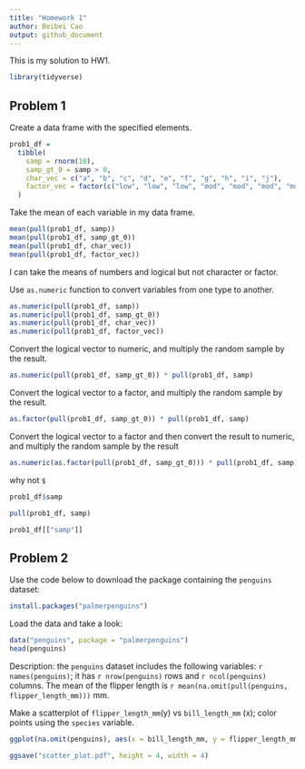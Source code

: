```yaml
---
title: "Homework 1"
author: Beibei Cao
output: github_document
---
```


This is my solution to HW1.

```r
library(tidyverse)
```


## Problem 1

Create a data frame with the specified elements. 

```r
prob1_df = 
  tibble(
    samp = rnorm(10),
    samp_gt_0 = samp > 0,
    char_vec = c("a", "b", "c", "d", "e", "f", "g", "h", "i", "j"),
    factor_vec = factor(c("low", "low", "low", "mod", "mod", "mod", "mod", "high", "high", "high"))
  )
```

Take the mean of each variable in my data frame.

```r
mean(pull(prob1_df, samp))
mean(pull(prob1_df, samp_gt_0))
mean(pull(prob1_df, char_vec))
mean(pull(prob1_df, factor_vec))
```

I can take the means of numbers and logical but not character or factor.


Use `as.numeric` function to convert variables from one type to another.

```r
as.numeric(pull(prob1_df, samp))
as.numeric(pull(prob1_df, samp_gt_0))
as.numeric(pull(prob1_df, char_vec))
as.numeric(pull(prob1_df, factor_vec))
```

Convert the logical vector to numeric, and multiply the random sample by the result.
```r
as.numeric(pull(prob1_df, samp_gt_0)) * pull(prob1_df, samp)
```

Convert the logical vector to a factor, and multiply the random sample by the result.
```r
as.factor(pull(prob1_df, samp_gt_0)) * pull(prob1_df, samp)
```

Convert the logical vector to a factor and then convert the result to numeric, and multiply the random sample by the result
```r
as.numeric(as.factor(pull(prob1_df, samp_gt_0))) * pull(prob1_df, samp)
```

why not `$`
```r
prob1_df$samp

pull(prob1_df, samp)

prob1_df[["samp"]]
```


## Problem 2

Use the code below to download the package containing the `penguins` dataset:

```r
install.packages("palmerpenguins")
```

Load the data and take a look:
```r
data("penguins", package = "palmerpenguins")
head(penguins)
```

Description: 
the `penguins` dataset includes the following variables: ``r names(penguins)``; it has ``r nrow(penguins)`` rows and ``r ncol(penguins)`` columns. The mean of the flipper length is ``r mean(na.omit(pull(penguins, flipper_length_mm)))`` mm.

Make a scatterplot of `flipper_length_mm `(y) vs `bill_length_mm` (x); color points using the `species` variable.

```r
ggplot(na.omit(penguins), aes(x = bill_length_mm, y = flipper_length_mm, color = species)) + geom_point() + xlab("bill length (mm)") + ylab("flipper length (mm)")

ggsave("scatter_plot.pdf", height = 4, width = 4)
```





